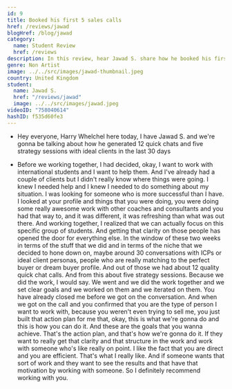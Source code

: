 ```yaml
---
id: 9
title: Booked his first 5 sales calls
href: /reviews/jawad
blogHref: /blog/jawad
category:
  name: Student Review
  href: /reviews
description: In this review, hear Jawad S. share how he booked his first 5 sales calls in less than 30 days helping international UK students get jobs.
genre: Non Artist
image: ../../src/images/jawad-thumbnail.jpeg
country: United Kingdom
student:
  name: Jawad S.
  href: "/reviews/jawad"
  image: ../../src/images/jawad.jpeg
videoID: "758040614"
hashID: f535d60fe3
---
```


- Hey everyone, Harry Whelchel here today, I have Jawad S. and we're gonna be talking about how he generated 12 quick chats and five strategy sessions with ideal clients in the last 30 days

- Before we working together, I had decided, okay, I want to work with international students and I want to help them. And I've already had a couple of clients but I didn't really know where things were going. I knew I needed help and I knew I needed to do something about my situation. I was looking for someone who is more successful than I have. I looked at your profile and things that you were doing, you were doing some really awesome work with other coaches and consultants and you had that way to, and it was different, it was refreshing than what was out there. And working together, I realized that we can actually focus on this specific group of students. And getting that clarity on those people has opened the door for everything else. In the window of these two weeks in terms of the stuff that we did and in terms of the niche that we decided to hone down on, maybe around 30 conversations with ICPs or ideal client personas, people who are really matching to the perfect buyer or dream buyer profile. And out of those we had about 12 quality quick chat calls. And from this about five strategy sessions. Because we did the work, I would say. We went and we did the work together and we set clear goals and we worked on them and we iterated on them. You have already closed me before we got on the conversation. And when we got on the call and you confirmed that you are the type of person I want to work with, because you weren't even trying to sell me, you just built that action plan for me that, okay, this is what we're gonna do and this is how you can do it. And these are the goals that you wanna achieve. That's the action plan, and that's how we're gonna do it. If they want to really get that clarity and that structure in the work and work with someone who's like really on point. I like the fact that you are direct and you are efficient. That's what I really like. And if someone wants that sort of work and they want to see the results and that have that motivation by working with someone. So I definitely recommend working with you.
